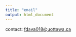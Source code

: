 ```yaml
---
title: "email"
output: html_document
---
```



contact: <a href = "mailto: fdava018@uottawa.ca">fdava018@uottawa.ca</a>
